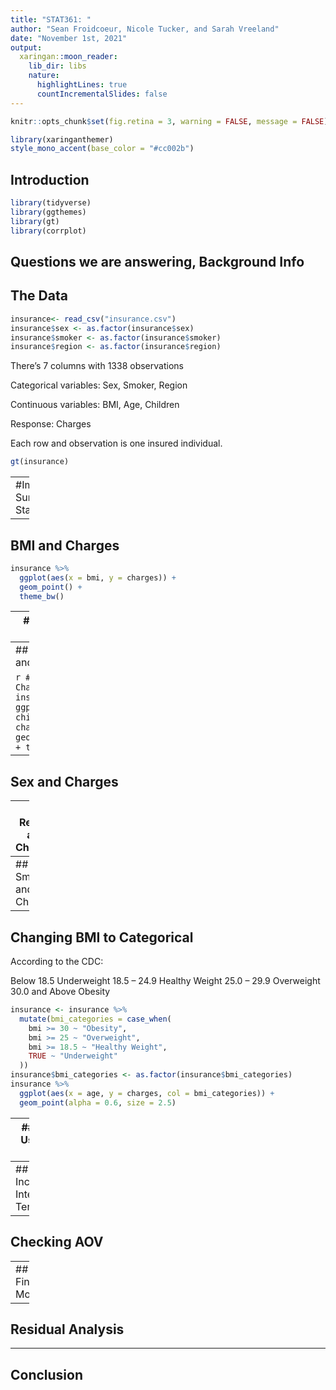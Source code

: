 ```yaml
---
title: "STAT361: "
author: "Sean Froidcoeur, Nicole Tucker, and Sarah Vreeland"
date: "November 1st, 2021"
output:
  xaringan::moon_reader:
    lib_dir: libs
    nature:
      highlightLines: true
      countIncrementalSlides: false
---
```


```r
knitr::opts_chunk$set(fig.retina = 3, warning = FALSE, message = FALSE)
```

```r
library(xaringanthemer)
style_mono_accent(base_color = "#cc002b")
```

## Introduction

```r
library(tidyverse)
library(ggthemes)
library(gt)
library(corrplot)
```

Questions we are answering, Background Info
---

## The Data

```r
insurance<- read_csv("insurance.csv")
insurance$sex <- as.factor(insurance$sex)
insurance$smoker <- as.factor(insurance$smoker)
insurance$region <- as.factor(insurance$region)
```

There's 7 columns with 1338 observations

Categorical variables: Sex, Smoker, Region

Continuous variables: BMI, Age, Children

Response: Charges

Each row and observation is one insured individual.

```r
gt(insurance)
```

---
#Important Summary Statistics 




---

## BMI and Charges

```r
insurance %>%
  ggplot(aes(x = bmi, y = charges)) +
  geom_point() +
  theme_bw()
```


---
## Age and Charges 

```r
insurance %>%
  ggplot(aes(x = age, y = charges)) +
  geom_point() +
  theme_bw()
```


---
## Children and Charges

```r
#Children vs Charges
insurance %>%
  ggplot(aes(x = children, y = charges)) +
  geom_boxplot() +
  theme_bw()
```



---
## Sex and Charges 


---
## Region and Charges


---
## Smoker and Charges


---
## Changing BMI to Categorical

According to the CDC:

Below 18.5	Underweight
18.5 – 24.9	Healthy Weight
25.0 – 29.9	Overweight
30.0 and Above	Obesity

```r
insurance <- insurance %>%
  mutate(bmi_categories = case_when(
    bmi >= 30 ~ "Obesity",
    bmi >= 25 ~ "Overweight",
    bmi >= 18.5 ~ "Healthy Weight",
    TRUE ~ "Underweight"
  ))
insurance$bmi_categories <- as.factor(insurance$bmi_categories)
insurance %>%
  ggplot(aes(x = age, y = charges, col = bmi_categories)) +
  geom_point(alpha = 0.6, size = 2.5)
```
---
## Models Using Step AIC



---
## Incorporating Interaction Terms


---
## Checking AOV

---
## Final Model

---

## Residual Analysis


---
## Conclusion